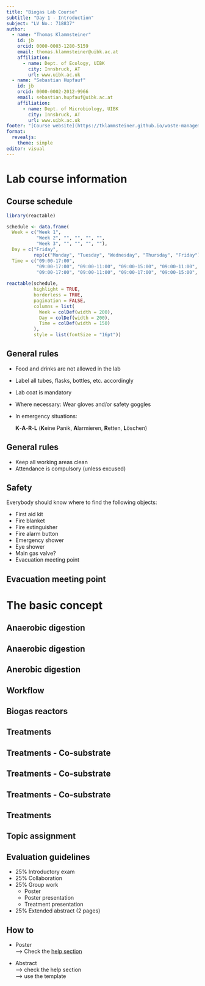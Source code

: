 ```yaml
---
title: "Biogas Lab Course"
subtitle: "Day 1 - Introduction"
subject: "LV No.: 718837"
author:
  - name: "Thomas Klammsteiner"
    id: jb
    orcid: 0000-0003-1280-5159
    email: thomas.klammsteiner@uibk.ac.at
    affiliation: 
      - name: Dept. of Ecology, UIBK
        city: Innsbruck, AT
        url: www.uibk.ac.uk
  - name: "Sebastian Hupfauf"
    id: jb
    orcid: 0000-0002-2012-9966
    email: sebastian.hupfauf@uibk.ac.at
    affiliation: 
      - name: Dept. of Microbiology, UIBK
        city: Innsbruck, AT
        url: www.uibk.ac.uk
footer: "[Course website](https://tklammsteiner.github.io/waste-management-course)"
format: 
  revealjs:
    theme: simple
editor: visual
---
```


# Lab course information

## Course schedule

```R
library(reactable)

schedule <- data.frame(
  Week = c("Week 1", 
           "Week 2", "", "", "", "", 
           "Week 3", "", "", "", ""),
  Day = c("Friday", 
          rep(c("Monday", "Tuesday", "Wednesday", "Thursday", "Friday"), 2)),
  Time = c("09:00-17:00", 
           "09:00-17:00", "09:00-11:00", "09:00-15:00", "09:00-11:00", "Holiday",
           "09:00-17:00", "09:00-11:00", "09:00-17:00", "09:00-15:00", "09:00-17:00"))
                              
reactable(schedule, 
          highlight = TRUE, 
          borderless = TRUE,
          pagination = FALSE,
          columns = list(
            Week = colDef(width = 200),
            Day = colDef(width = 200),
            Time = colDef(width = 150)
          ),
          style = list(fontSize = "16pt"))

```


## General rules

-   Food and drinks are not allowed in the lab
-   Label all tubes, flasks, bottles, etc. accordingly
-   Lab coat is mandatory
-   Where necessary: Wear gloves and/or safety goggles
-   In emergency situations:

    **K**-**A**-**R**-**L** (**K**eine Panik, **A**larmieren, **R**etten, **L**öschen)

## General rules

-   Keep all working areas clean
-   Attendance is compulsory (unless excused)

## Safety

Everybody should know where to find the following objects:

- First aid kit
- Fire blanket
- Fire extinguisher
- Fire alarm button
- Emergency shower
- Eye shower
- Main gas valve?
- Evacuation meeting point

## Evacuation meeting point

# The basic concept

## Anaerobic digestion

## Anaerobic digestion

## Anerobic digestion

## Workflow

## Biogas reactors

## Treatments

## Treatments - Co-substrate

## Treatments - Co-substrate

## Treatments - Co-substrate

## Treatments

## Topic assignment

## Evaluation guidelines

- 25% Introductory exam 
- 25% Collaboration
- 25% Group work
  - Poster
  - Poster presentation
  - Treatment presentation
- 25% Extended abstract (2 pages)

## How to

- Poster  
--> Check the [help section](https://tklammsteiner.github.io/waste-management-course/#-Help-section)

- Abstract  
--> check the help section  
--> use the template